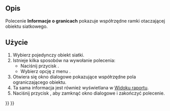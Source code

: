 <languages/>

{{Docnav/pl
|[[Mesh_EvaluateSolid/pl|Informacje o bryle]]
|[[Mesh_VertexCurvature/pl|Krzywizna siatki]]
|[[Mesh_Workbench/pl|środowisko pracy Siatka]]
|IconL=Mesh_EvaluateSolid.svg
|IconR=Mesh_VertexCurvature.svg
|IconC=Workbench_Mesh.svg
}}

{{GuiCommand/pl
|Name=Mesh BoundingBox
|Name/pl=Siatka: Informacje o granicach
|MenuLocation=Siatki → Analizuj → Informacje o granicach ...
|Workbenches=[[Mesh_Workbench|Mesh]]
}}

<span id="Description"></span>
==Opis==

Polecenie '''Informacje o granicach''' pokazuje współrzędne ramki otaczającej obiektu siatkowego.

<span id="Usage"></span>
==Użycie==

# Wybierz pojedynczy obiekt siatki.
# Istnieje kilka sposobów na wywołanie polecenia:
#* Naciśnij przycisk {{Button|[[Image:Mesh_BoundingBox.svg|16px]] '''Informacje o granicach ...'''}}.
#* Wybierz opcję z menu {{MenuCommand|Siatki → Analizuj → [[Image:Mesh_BoundingBox.svg|16px]] Informacje o granicach ...}}.
# Otwiera się okno dialogowe {{MenuCommand|Granice}} pokazujące współrzędne pola ograniczającego obiektu.
# Ta sama informacja jest również wyświetlana w [[Report_view/pl|Widoku raportu]].
# Naciśnij przycisk {{Button|OK}}, aby zamknąć okno dialogowe i zakończyć polecenie.


{{Docnav/pl
|[[Mesh_EvaluateSolid/pl|Informacje o bryle]]
|[[Mesh_VertexCurvature/pl|Krzywizna siatki]]
|[[Mesh_Workbench/pl|środowisko pracy Siatka]]
|IconL=Mesh_EvaluateSolid.svg
|IconR=Mesh_VertexCurvature.svg
|IconC=Workbench_Mesh.svg
}}

{{Mesh Tools navi{{#translation:}}}}
{{Userdocnavi{{#translation:}}}}
{{clear}}